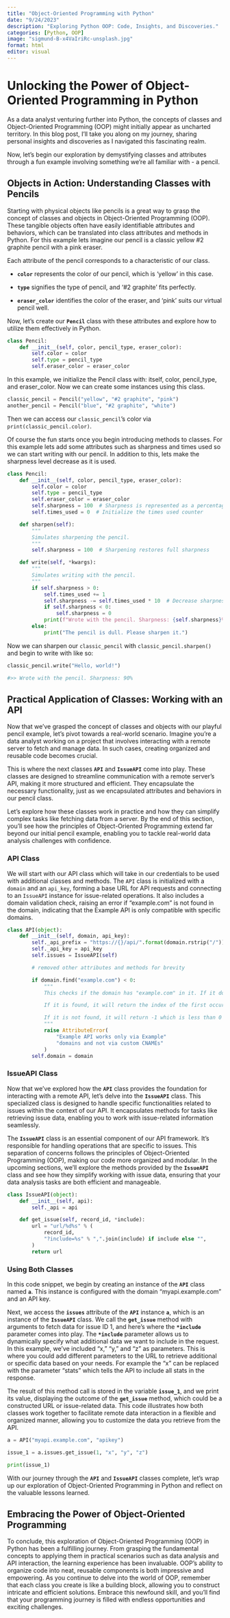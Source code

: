 ```yaml
---
title: "Object-Oriented Programming with Python"
date: "9/24/2023"
description: "Exploring Python OOP: Code, Insights, and Discoveries."
categories: [Python, OOP]
image: "sigmund-B-x4VaIriRc-unsplash.jpg"
format: html
editor: visual
---
```


# Unlocking the Power of Object-Oriented Programming in Python

As a data analyst venturing further into Python, the concepts of classes and Object-Oriented Programming (OOP) might initially appear as uncharted territory. In this blog post, I'll take you along on my journey, sharing personal insights and discoveries as I navigated this fascinating realm.

Now, let's begin our exploration by demystifying classes and attributes through a fun example involving something we're all familiar with - a pencil.

## Objects in Action: Understanding Classes with Pencils

Starting with physical objects like pencils is a great way to grasp the concept of classes and objects in Object-Oriented Programming (OOP). These tangible objects often have easily identifiable attributes and behaviors, which can be translated into class attributes and methods in Python. For this example lets imagine our pencil is a classic yellow #2 graphite pencil with a pink eraser.

Each attribute of the pencil corresponds to a characteristic of our class.

-   **`color`** represents the color of our pencil, which is 'yellow' in this case.

-   **`type`** signifies the type of pencil, and '#2 graphite' fits perfectly.

-   **`eraser_color`** identifies the color of the eraser, and 'pink' suits our virtual pencil well.

Now, let's create our **`Pencil`** class with these attributes and explore how to utilize them effectively in Python.

``` python
class Pencil:
    def __init__(self, color, pencil_type, eraser_color):
        self.color = color
        self.type = pencil_type
        self.eraser_color = eraser_color
```

In this example, we initialize the Pencil class with: itself, color, pencil_type, and eraser_color. Now we can create some instances using this class.

``` python
classic_pencil = Pencil("yellow", "#2 graphite", "pink")
another_pencil = Pencil("blue", "#2 graphite", "white")
```

Then we can access our `classic_pencil`'s color via `print(classic_pencil.color)`.

Of course the fun starts once you begin introducing methods to classes. For this example lets add some attributes such as sharpness and times used so we can start writing with our pencil. In addition to this, lets make the sharpness level decrease as it is used.

``` python
class Pencil:
    def __init__(self, color, pencil_type, eraser_color):
        self.color = color
        self.type = pencil_type
        self.eraser_color = eraser_color
        self.sharpness = 100  # Sharpness is represented as a percentage
        self.times_used = 0  # Initialize the times used counter

    def sharpen(self):
        """
        Simulates sharpening the pencil.
        """
        self.sharpness = 100  # Sharpening restores full sharpness

    def write(self, *kwargs):
        """
        Simulates writing with the pencil.
        """
        if self.sharpness > 0:
            self.times_used += 1
            self.sharpness -= self.times_used * 10  # Decrease sharpness based on times used
            if self.sharpness < 0:
                self.sharpness = 0
            print(f"Wrote with the pencil. Sharpness: {self.sharpness}%")
        else:
            print("The pencil is dull. Please sharpen it.")
```

Now we can sharpen our `classic_pencil` with `classic_pencil.sharpen()` and begin to write with like so:

``` python
classic_pencil.write("Hello, world!")

#>> Wrote with the pencil. Sharpness: 90%
```

## Practical Application of Classes: Working with an API

Now that we've grasped the concept of classes and objects with our playful pencil example, let's pivot towards a real-world scenario. Imagine you're a data analyst working on a project that involves interacting with a remote server to fetch and manage data. In such cases, creating organized and reusable code becomes crucial.

This is where the next classes **`API`** and **`IssueAPI`** come into play. These classes are designed to streamline communication with a remote server's API, making it more structured and efficient. They encapsulate the necessary functionality, just as we encapsulated attributes and behaviors in our pencil class.

Let's explore how these classes work in practice and how they can simplify complex tasks like fetching data from a server. By the end of this section, you'll see how the principles of Object-Oriented Programming extend far beyond our initial pencil example, enabling you to tackle real-world data analysis challenges with confidence.

### API Class

We will start with our API class which will take in our credentials to be used with additional classes and methods. The `API` class is initialized with a `domain` and an `api_key`, forming a base URL for API requests and connecting to an `IssueAPI` instance for issue-related operations. It also includes a domain validation check, raising an error if "example.com" is not found in the domain, indicating that the Example API is only compatible with specific domains.

``` python
class API(object):
    def __init__(self, domain, api_key):
        self._api_prefix = "https://{}/api/".format(domain.rstrip("/"))
        self._api_key = api_key
        self.issues = IssueAPI(self)

        # removed other attributes and methods for brevity

        if domain.find("example.com") < 0:
            """
            This checks if the domain has "example.com" in it. If it doesn't, it raises an error.

            If it is found, it will return the index of the first occurrence of "example.com" in the string.

            If it is not found, it will return -1 which is less than 0 and will raise an error.
            """
            raise AttributeError(
                "Example API works only via Example"
                "domains and not via custom CNAMEs"
            )
        self.domain = domain
```

### IssueAPI Class

Now that we've explored how the **`API`** class provides the foundation for interacting with a remote API, let's delve into the **`IssueAPI`** class. This specialized class is designed to handle specific functionalities related to issues within the context of our API. It encapsulates methods for tasks like retrieving issue data, enabling you to work with issue-related information seamlessly.

The **`IssueAPI`** class is an essential component of our API framework. It's responsible for handling operations that are specific to issues. This separation of concerns follows the principles of Object-Oriented Programming (OOP), making our code more organized and modular. In the upcoming sections, we'll explore the methods provided by the **`IssueAPI`** class and see how they simplify working with issue data, ensuring that your data analysis tasks are both efficient and manageable.

``` python
class IssueAPI(object):
    def __init__(self, api):
        self._api = api

    def get_issue(self, record_id, *include):
        url = "url/%d%s" % (
            record_id,
            "?include=%s" % ",".join(include) if include else "",
        )
        return url
```

### Using Both Classes

In this code snippet, we begin by creating an instance of the **`API`** class named **`a`**. This instance is configured with the domain "myapi.example.com" and an API key.

Next, we access the **`issues`** attribute of the **`API`** instance **`a`**, which is an instance of the **`IssueAPI`** class. We call the **`get_issue`** method with arguments to fetch data for issue ID 1, and here's where the **`*include`** parameter comes into play. The **`*include`** parameter allows us to dynamically specify what additional data we want to include in the request. In this example, we've included "x," "y," and "z" as parameters. This is where you could add different parameters to the URL to retrieve additional or specific data based on your needs. For example the "x" can be replaced with the parameter "stats" which tells the API to include all stats in the response.

The result of this method call is stored in the variable **`issue_1`**, and we print its value, displaying the outcome of the **`get_issue`** method, which could be a constructed URL or issue-related data. This code illustrates how both classes work together to facilitate remote data interaction in a flexible and organized manner, allowing you to customize the data you retrieve from the API.

``` python
a = API("myapi.example.com", "apikey")

issue_1 = a.issues.get_issue(1, "x", "y", "z")

print(issue_1)
```

With our journey through the **`API`** and **`IssueAPI`** classes complete, let's wrap up our exploration of Object-Oriented Programming in Python and reflect on the valuable lessons learned.

## Embracing the Power of Object-Oriented Programming

To conclude, this exploration of Object-Oriented Programming (OOP) in Python has been a fulfilling journey. From grasping the fundamental concepts to applying them in practical scenarios such as data analysis and API interaction, the learning experience has been invaluable. OOP's ability to organize code into neat, reusable components is both impressive and empowering. As you continue to delve into the world of OOP, remember that each class you create is like a building block, allowing you to construct intricate and efficient solutions. Embrace this newfound skill, and you'll find that your programming journey is filled with endless opportunities and exciting challenges.
